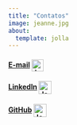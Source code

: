 ---
title: "Contatos"
image: jeanne.jpg
about:
  template: jolla
---

<html>

<body>

<p>

<h4>

::: {style="text-align:left"}
️[E-mail](mailto:jfranco.jraf@gmail.com) <img src="https://img.icons8.com/ios-filled/512/apple-mail.png" alt="Jeanne-HTML" align="center" height="24" width="24"/>
:::

</h4>

</p>

</body>

</html>

<html>

<body>

<div style="text-align:left">

<p>

<h4>

::: {style="text-align:left"}
[LinkedIn](https://www.linkedin.com/in/francojra/) <img src="https://img.icons8.com/ios-glyphs/512/linkedin-circled.png" alt="Jeanne-HTML" align="center" height="26" width="26"/>
:::

</p>

</h4>

</div style="text-align:left">

</body>

</html>

<html>

<body>

<div style="text-align:left">

<p>

<h4>

::: {style="text-align:left"}
[GitHub](https://github.com/francojra) <img src="https://img.icons8.com/ios-glyphs/512/github.png" alt="Jeanne-HTML" align="center" height="26" width="26"/>
:::

</p>

</h4>

</div style="text-align:left">

</body>

</html>


